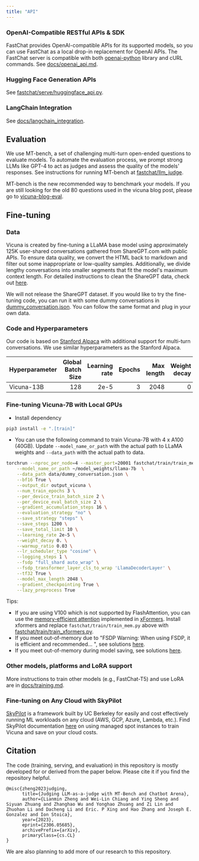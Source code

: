 ```yaml
---
title: "API"
---
```


### OpenAI-Compatible RESTful APIs & SDK
FastChat provides OpenAI-compatible APIs for its supported models, so you can use FastChat as a local drop-in replacement for OpenAI APIs.
The FastChat server is compatible with both [openai-python](https://github.com/openai/openai-python) library and cURL commands.
See [docs/openai_api.md](docs/openai_api.md).

### Hugging Face Generation APIs
See [fastchat/serve/huggingface_api.py](fastchat/serve/huggingface_api.py).

### LangChain Integration
See [docs/langchain_integration](docs/langchain_integration.md).

## Evaluation
We use MT-bench, a set of challenging multi-turn open-ended questions to evaluate models. 
To automate the evaluation process, we prompt strong LLMs like GPT-4 to act as judges and assess the quality of the models' responses.
See instructions for running MT-bench at [fastchat/llm_judge](fastchat/llm_judge).

MT-bench is the new recommended way to benchmark your models. If you are still looking for the old 80 questions used in the vicuna blog post, please go to [vicuna-blog-eval](https://github.com/lm-sys/vicuna-blog-eval).

## Fine-tuning
### Data

Vicuna is created by fine-tuning a LLaMA base model using approximately 125K user-shared conversations gathered from ShareGPT.com with public APIs. To ensure data quality, we convert the HTML back to markdown and filter out some inappropriate or low-quality samples. Additionally, we divide lengthy conversations into smaller segments that fit the model's maximum context length. For detailed instructions to clean the ShareGPT data, check out [here](docs/commands/data_cleaning.md).

We will not release the ShareGPT dataset. If you would like to try the fine-tuning code, you can run it with some dummy conversations in [dummy_conversation.json](data/dummy_conversation.json). You can follow the same format and plug in your own data.

### Code and Hyperparameters
Our code is based on [Stanford Alpaca](https://github.com/tatsu-lab/stanford_alpaca) with additional support for multi-turn conversations.
We use similar hyperparameters as the Stanford Alpaca.

| Hyperparameter | Global Batch Size | Learning rate | Epochs | Max length | Weight decay |
| --- | ---: | ---: | ---: | ---: | ---: |
| Vicuna-13B | 128 | 2e-5 | 3 | 2048 | 0 |

### Fine-tuning Vicuna-7B with Local GPUs

- Install dependency
```bash
pip3 install -e ".[train]"
```

- You can use the following command to train Vicuna-7B with 4 x A100 (40GB). Update `--model_name_or_path` with the actual path to LLaMA weights and `--data_path` with the actual path to data.
```bash
torchrun --nproc_per_node=4 --master_port=20001 fastchat/train/train_mem.py \
    --model_name_or_path ~/model_weights/llama-7b  \
    --data_path data/dummy_conversation.json \
    --bf16 True \
    --output_dir output_vicuna \
    --num_train_epochs 3 \
    --per_device_train_batch_size 2 \
    --per_device_eval_batch_size 2 \
    --gradient_accumulation_steps 16 \
    --evaluation_strategy "no" \
    --save_strategy "steps" \
    --save_steps 1200 \
    --save_total_limit 10 \
    --learning_rate 2e-5 \
    --weight_decay 0. \
    --warmup_ratio 0.03 \
    --lr_scheduler_type "cosine" \
    --logging_steps 1 \
    --fsdp "full_shard auto_wrap" \
    --fsdp_transformer_layer_cls_to_wrap 'LlamaDecoderLayer' \
    --tf32 True \
    --model_max_length 2048 \
    --gradient_checkpointing True \
    --lazy_preprocess True
```

Tips:
- If you are using V100 which is not supported by FlashAttention, you can use the [memory-efficient attention](https://arxiv.org/abs/2112.05682) implemented in [xFormers](https://github.com/facebookresearch/xformers). Install xformers and replace `fastchat/train/train_mem.py` above with [fastchat/train/train_xformers.py](fastchat/train/train_xformers.py).
- If you meet out-of-memory due to "FSDP Warning: When using FSDP, it is efficient and recommended... ", see solutions [here](https://github.com/huggingface/transformers/issues/24724#issuecomment-1645189539).
- If you meet out-of-memory during model saving, see solutions [here](https://github.com/pytorch/pytorch/issues/98823).

### Other models, platforms and LoRA support
More instructions to train other models (e.g., FastChat-T5) and use LoRA are in [docs/training.md](docs/training.md).

### Fine-tuning on Any Cloud with SkyPilot
[SkyPilot](https://github.com/skypilot-org/skypilot) is a framework built by UC Berkeley for easily and cost effectively running ML workloads on any cloud (AWS, GCP, Azure, Lambda, etc.).
Find SkyPilot documentation [here](https://github.com/skypilot-org/skypilot/tree/master/llm/vicuna) on using managed spot instances to train Vicuna and save on your cloud costs.

## Citation
The code (training, serving, and evaluation) in this repository is mostly developed for or derived from the paper below.
Please cite it if you find the repository helpful.

```
@misc{zheng2023judging,
      title={Judging LLM-as-a-judge with MT-Bench and Chatbot Arena},
      author={Lianmin Zheng and Wei-Lin Chiang and Ying Sheng and Siyuan Zhuang and Zhanghao Wu and Yonghao Zhuang and Zi Lin and Zhuohan Li and Dacheng Li and Eric. P Xing and Hao Zhang and Joseph E. Gonzalez and Ion Stoica},
      year={2023},
      eprint={2306.05685},
      archivePrefix={arXiv},
      primaryClass={cs.CL}
}
```

We are also planning to add more of our research to this repository.